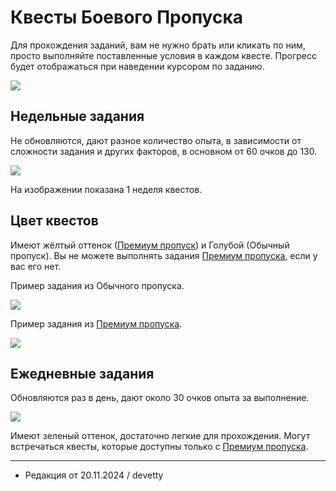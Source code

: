 # Квесты Боевого Пропуска

Для прохождения заданий, вам не нужно брать или кликать по ним,  просто выполняйте поставленные условия в каждом квесте. Прогресс будет отображаться при наведении курсором по заданию.

<img src="https://api.etty.su/wiki/survival/battlepass/quests/menu.png" />

## Недельные задания

Не обновляются, дают разное количество опыта, в зависимости от сложности задания и других факторов, в основном от 60 очков до 130.

<img src="https://api.etty.su/wiki/survival/battlepass/quests/weekly_quests.png" />

На изображении показана 1 неделя квестов.

## Цвет квестов

Имеют жёлтый оттенок ([Премиум пропуск](https://etty.su/docs/wiki/battlepass/bpinfo#Премиум%20пропуск)) и Голубой (Обычный пропуск). Вы не можете выполнять задания [Премиум пропуска](https://etty.su/docs/wiki/battlepass/bpinfo#Премиум%20пропуск), если у вас его нет.

Пример задания из Обычного пропуска.

<img src="https://api.etty.su/wiki/survival/battlepass/quests/free_quest.png" /> 

Пример задания из [Премиум пропуска](https://etty.su/docs/wiki/battlepass/bpinfo#Премиум%20пропуск).

<img src="https://api.etty.su/wiki/survival/battlepass/quests/premium_quest.png" /> 

## Ежедневные задания

Обновляются раз в день, дают около 30 очков опыта за выполнение.

<img src="https://api.etty.su/wiki/survival/battlepass/quests/daily_quests.png" />

Имеют зеленый оттенок, достаточно легкие для прохождения. Могут встречаться квесты, которые доступны только с [Премиум пропуска](https://etty.su/docs/wiki/battlepass/bpinfo#Премиум%20пропуск).

--------

- Редакция от 20.11.2024 / devetty
